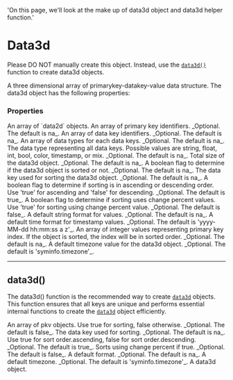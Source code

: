   'On this page, we\'ll look at the make up of data3d object and data3d helper function.'

# Data3d

<Note>Please DO NOT manually create this object. Instead, use the [`data3d()`](/_data3d#data3d) function to create data3d objects.</Note>

A three dimensional array of primarykey-datakey-value data structure. The data3d object has the following properties:

### Properties
<Properties>
  <Property name="data" type="array<data2d>">
    An array of `data2d` objects.
  </Property>
  <Property name="primaryKeys" type="array<string>">
    An array of primary key identifiers. _Optional. The default is na_.
  </Property>
  <Property name="dataKeys" type="array<string>">
    An array of data key identifiers. _Optional. The default is na_.
  </Property>
  <Property name="dataTypes" type="array<string>">
    An array of data types for each data keys. _Optional. The default is na_.
  </Property>
  <Property name="dataType" type="string">
    The data type representing all data keys. Possible values are string, float, int, bool, color, timestamp, or mix. _Optional. The default is na_.
  </Property>
  <Property name="size" type="int">
    Total size of the data3d object. _Optional. The default is na_.
  </Property>
  <Property name="sorted" type="bool">
    A boolean flag to determine if the data3d object is sorted or not. _Optional. The default is na_.
  </Property>
  <Property name="sortByKey" type="string">
    The data key used for sorting the data3d object. _Optional. The default is na_.
  </Property>
  <Property name="asc" type="bool">
     A boolean flag to determine if sorting is in ascending or descending order. Use 'true' for ascending and 'false' for descending. _Optional. The default is true_.
  </Property>
  <Property name="change" type="bool">
     A boolean flag to determine if sorting uses change percent values. Use 'true' for sorting using change percent value. _Optional. The default is false_.
  </Property>
  <Property name="format" type="string">
    A default string format for values. _Optional. The default is na_.
  </Property>
  <Property name="formatTime" type="string">
    A default time format for timestamp values. _Optional. The default is 'yyyy-MM-dd hh:mm:ss a z'_.
  </Property>
  <Property name="index" type="array<int>">
    An array of integer values representing primary key index. If the object is sorted, the index will be in sorted order. _Optional. The default is na_.
  </Property>
  <Property name="timezone" type="string">
    A default timezone value for the data3d object. _Optional. The default is 'syminfo.timezone'_.
  </Property>
</Properties>

---

## data3d()

The data3d() function is the recommended way to create [`data3d`](/_data3d) objects. This function ensures that all keys are unique and performs essential internal 
functions to create the [`data3d`](/_data3d) object efficiently.

<Properties>
  <Property name="pkvs" type="array<pkv>">
    An array of pkv objects.
  </Property>
  <Property name="sort" type="bool">
    Use true for sorting, false otherwise. _Optional. The default is false_.
  </Property>
  <Property name="sortByKey" type="string">
    The data key used for sorting. _Optional. The default is na_.
  </Property>
  <Property name="asc" type="bool">
     Use true for sort order.ascending, false for sort order.descending. _Optional. The default is true_.
  </Property>
  <Property name="change" type="bool">
     Sorts using change percent if true. _Optional. The default is false_.
  </Property>
  <Property name="format" type="string">
    A default format. _Optional. The default is na_.
  </Property>
  <Property name="timezone" type="string">
    A default timezone. _Optional. The default is 'syminfo.timezone'_.
  </Property>
  <Property name="returns" type="data3d">
    A data3d object.
  </Property>
</Properties>